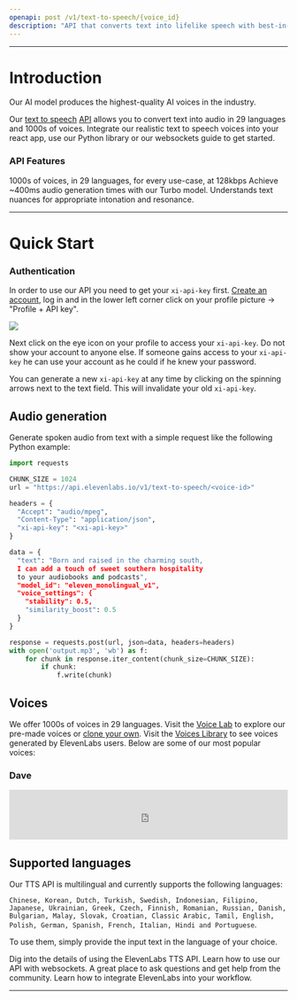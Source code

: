 ```yaml
---
openapi: post /v1/text-to-speech/{voice_id}
description: "API that converts text into lifelike speech with best-in-class latency & uses the most advanced AI audio model ever. Create voiceovers for your videos, audiobooks, or create AI chatbots for free."
---
```



---


# Introduction
Our AI model produces the highest-quality AI voices in the industry. 

Our [text to speech](https://elevenlabs.io/text-to-speech) [API](https://elevenlabs.io/api) allows you to convert text into audio in 29 languages and 1000s of voices. Integrate our realistic text to speech voices into your react app, use our Python library or our websockets guide to get started. 


### API Features
<Card title="High-quality voices" icon="check" iconType="duotone" color="green">
  1000s of voices, in 29 languages, for every use-case, at 128kbps
</Card>
<Card title="Ultra-low latency" icon="check" iconType="duotone" color="green">
  Achieve ~400ms audio generation times with our Turbo model.
</Card>
<Card title="Contextual awareness" icon="check" iconType="duotone" color="green">
  Understands text nuances for appropriate intonation and resonance.
</Card>


---


# Quick Start

### Authentication
In order to use our API you need to get your `xi-api-key` first.
[Create an account](https://elevenlabs.io/sign-up), log in
and in the lower left corner click on your profile picture -> "Profile + API key".

<Frame caption="Visit profile">
  <img src="/api-reference/images/profile_picture.png" />
</Frame>

Next click on the eye icon on your profile to access your `xi-api-key`.
Do not show your account to anyone else. If someone gains access to your `xi-api-key`
he can use your account as he could if he knew your password.

You can generate a new `xi-api-key` at any time by clicking on the spinning arrows
next to the text field. This will invalidate your old `xi-api-key`.

## Audio generation
Generate spoken audio from text with a simple request like the following Python example:

```python
import requests

CHUNK_SIZE = 1024
url = "https://api.elevenlabs.io/v1/text-to-speech/<voice-id>"

headers = {
  "Accept": "audio/mpeg",
  "Content-Type": "application/json",
  "xi-api-key": "<xi-api-key>"
}

data = {
  "text": "Born and raised in the charming south, 
  I can add a touch of sweet southern hospitality 
  to your audiobooks and podcasts",
  "model_id": "eleven_monolingual_v1",
  "voice_settings": {
    "stability": 0.5,
    "similarity_boost": 0.5
  }
}

response = requests.post(url, json=data, headers=headers)
with open('output.mp3', 'wb') as f:
    for chunk in response.iter_content(chunk_size=CHUNK_SIZE):
        if chunk:
            f.write(chunk)
```


## Voices
We offer 1000s of voices in 29 languages. Visit the [Voice Lab](https://elevenlabs.io/voice-lab) to explore our pre-made voices or [clone your own](https://elevenlabs.io/voice-cloning). Visit the [Voices Library](https://elevenlabs.io/voice-library) to see voices generated by ElevenLabs users. Below are some of our most popular voices:

### Dave
<iframe width="100%" height="90" frameBorder="no" scrolling="no" seamless src="https://elevenlabs.io/player/index.html?publicUserId=d65e433fd8a560cbba1b7dd26809dd48ea2b408c5b6c0a3e42e5b83c43957f5b&projectId=hNFC3zv3ZyYR8FpVMQFK&small=true&textColor=rgba(0,%200,%200,%201)&backgroundColor=rgba(255,%20255,%20255,%201)"></iframe>


## Supported languages
Our TTS API is multilingual and currently supports the following languages:

`Chinese, Korean, Dutch, Turkish, Swedish, Indonesian, Filipino, Japanese, Ukrainian, Greek, Czech, Finnish, Romanian, Russian, Danish, Bulgarian, Malay, Slovak, Croatian, Classic Arabic, Tamil, English, Polish, German, Spanish, French, Italian, Hindi and Portuguese`. 

To use them, simply provide the input text in the language of your choice.

<CardGroup cols={2}>
   <Card title="Streaming API" icon="book-open-cover" href="/api-reference/streaming">
    Dig into the details of using the ElevenLabs TTS API.
  </Card>
  <Card title="Websockets" icon="comments" href="/api-reference/websockets">
    Learn how to use our API with websockets.
  </Card>
    <Card title="Join Our Discord" icon="discord"href="https://discord.gg/elevenlabs">
    A great place to ask questions and get help from the community.
  </Card>
  <Card title="Integration Guides" icon="rectangle-pro" href="/../api-reference/how-to-use-tts-with-streaming">
    Learn how to integrate ElevenLabs into your workflow.
  </Card>
</CardGroup>


---

